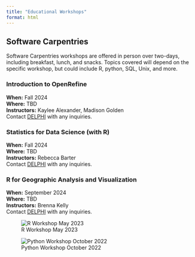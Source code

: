```yaml
---
title: "Educational Workshops"
format: html
---
```


## Software Carpentries
Software Carpentries workshops are offered in person over two-days, including breakfast, lunch, and snacks. Topics covered will depend on the specific workshop, but could include R, python, SQL, Unix, and more.  

### Introduction to OpenRefine
**When:** Fall 2024\
**Where:** TBD\
**Instructors:** Kaylee Alexander, Madison Golden\
Contact [DELPHI](mailto:delphi@hsc.utah.edu) with any inquiries.  

### Statistics for Data Science (with R) 
**When:** Fall 2024\
**Where:** TBD\
**Instructors:** Rebecca Barter\
Contact [DELPHI](mailto:delphi@hsc.utah.edu) with any inquiries.  

### R for Geographic Analysis and Visualization
**When:** September 2024\
**Where:** TBD\
**Instructors:** Brenna Kelly\
Contact [DELPHI](mailto:delphi@hsc.utah.edu) with any inquiries.  

![R Workshop May 2023](images/RWorkshop_May2023.jpg)  

![Python Workshop October 2022](images/PythonWorkshop_Oct2022.jpg)